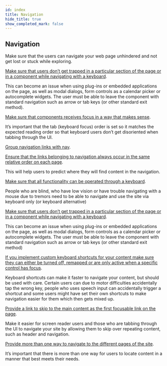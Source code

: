 ```yaml
---
id: index
title: Navigation
hide_title: true
show_completed_mark: false
---
```



<Card icon="🧭">

## Navigation

Make sure that the users can navigate your web page unhindered and not get lost or stuck while exploring.

</Card>


<CategoryItem id="avoid-navigation-trap">

[Make sure that users don’t get trapped in a particular section of the page or in a component while navigating with a keyboard](avoid-navigation-trap.md).

This can become an issue when using plug-ins or embedded applications on the page, as well as modal dialogs, form controls as a calendar picker or autocomplete widgets. The user must be able to leave the component with standard navigation such as arrow or tab keys (or other standard exit method).

</CategoryItem>


<CategoryItem id="componentsfocus">

[Make sure that components receives focus in a way that makes sense](components-focus.md).

It’s important that the tab (keyboard focus) order is set so it matches the expected reading order so that keyboard users don’t get disoriented when tabbing through the UI.

</CategoryItem>


<CategoryItem id="link-nav-grouping">

[Group navigation links with nav](link-nav-grouping.md).



</CategoryItem>



<CategoryItem id="nav-links-same-order">

[Ensure that the links belonging to navigation always occur in the same relative order on each page](nav-links-same-order.md).

This will help users to predict where they will find content in the navigation. 

</CategoryItem>


<CategoryItem id="full-keyboard-interactions">

[Make sure that all functionality can be operated through a keyboard](full-keyboard-interactions.md).

People who are blind, who have low vision or have trouble navigating with a mouse due to tremors need to be able to navigate and use the site via keyboard only (or keyboard alternative) 

</CategoryItem>


<CategoryItem id="avoid-navigation-trap">

[Make sure that users don’t get trapped in a particular section of the page or in a component while navigating with a keyboard](avoid-navigation-trap.md).

This can become an issue when using plug-ins or embedded applications on the page, as well as modal dialogs, form controls as a calendar picker or autocomplete widgets. The user must be able to leave the component with standard navigation such as arrow or tab keys (or other standard exit method)

</CategoryItem>


<CategoryItem id="keyboard-shortcuts">

[If you implement custom keyboard shortcuts for your content make sure they can either be turned off, remapped or are only active when a specific control has focus](keyboard-shortcuts.md).

Keyboard shortcuts can make it faster to navigate your content, but should be used with care. Certain users can due to motor difficulties accidentally tap the wrong key, people who uses speech input can accidentally trigger a shortcut and some users might have set their own shortcuts to make navigation easier for them which then gets mixed up.

</CategoryItem>


<CategoryItem id="link-to-main-content">

[Provide a link to skip to the main content as the first focusable link on the page](keyboard-shortcuts.md).

Make it easier for screen reader users and those who are tabbing through the UI to navigate your site by allowing them to skip over repeating content, such as header and navigation.

</CategoryItem>


<CategoryItem id="more-ways-navigation">

[Provide more than one way to navigate to the different pages of the site](more-ways-navigation.md).

It’s important that there is more than one way for users to locate content in a manner that best meets their needs.

</CategoryItem>
